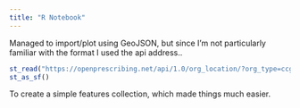 ```yaml
---
title: "R Notebook"
---
```


Managed to import/plot using GeoJSON, but since I'm not particularly familiar with the format I used the api address..

```r
st_read("https://openprescribing.net/api/1.0/org_location/?org_type=ccg") %>%
st_as_sf()
```

To create a simple features collection, which made things much easier.
